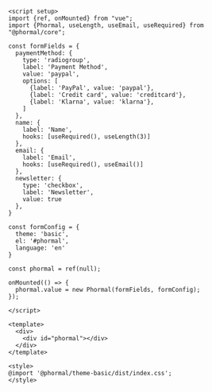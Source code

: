 ```vue copy
<script setup>
import {ref, onMounted} from "vue";
import {Phormal, useLength, useEmail, useRequired} from "@phormal/core";

const formFields = {
  paymentMethod: {
    type: 'radiogroup',
    label: 'Payment Method',
    value: 'paypal',
    options: [
      {label: 'PayPal', value: 'paypal'},
      {label: 'Credit card', value: 'creditcard'},
      {label: 'Klarna', value: 'klarna'},
    ]
  },
  name: {
    label: 'Name',
    hooks: [useRequired(), useLength(3)]
  },
  email: {
    label: 'Email',
    hooks: [useRequired(), useEmail()]
  },
  newsletter: {
    type: 'checkbox',
    label: 'Newsletter',
    value: true
  },
}

const formConfig = {
  theme: 'basic',
  el: '#phormal',
  language: 'en'
}

const phormal = ref(null);

onMounted(() => {
  phormal.value = new Phormal(formFields, formConfig);
});

</script>

<template>
  <div>
    <div id="phormal"></div>
  </div>
</template>

<style>
@import '@phormal/theme-basic/dist/index.css';
</style>

```